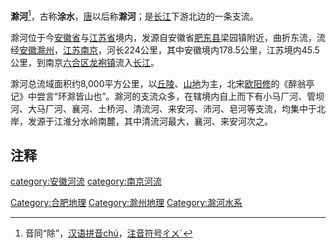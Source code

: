 {{Unreferenced|time=2021-05-09T11:06:31+00:00}}

'''滁河'''<ref group="注">音同“除”，[[汉语拼音|汉语拼音]]chú，[[注音符号|注音符号]]ㄔㄨˊ</ref>，古称'''涂水'''，[[唐|唐]]以后称'''滁河'''；是[[长江|长江]]下游北边的一条支流。

滁河位于今[[安徽省|安徽省]]与[[江苏省|江苏省]]境内，发源自安徽省[[肥东县|肥东县]]梁园镇附近，曲折东流，流经[[安徽|安徽]][[滁州|滁州]]，[[江苏|江苏]][[南京|南京]]，河长224公里，其中安徽境内178.5公里，江苏境内45.5公里，到南京[[六合区|六合区]][[龙袍镇|龙袍镇]]流入[[长江|长江]]。

滁河总流域面积约8,000平方公里，以[[丘陵|丘陵]]、[[山地|山地]]为主，北宋[[欧阳修|欧阳修]]的《醉翁亭记》中尝言“环滁皆山也”。滁河的支流众多，在辖境内自上而下有小马厂河、管坝河、大马厂河、襄河、土桥河、清流河、来安河、沛河、皂河等支流，均集中于北岸，发源于江淮分水岭南麓，其中清流河最大，襄河、来安河次之。

== 注释 ==
<div class="references-small">
<references group="注" />
</div>
{{南京河流}}
{{长江}}

[[category:安徽河流|category:安徽河流]]
[[Category:合肥地理|Category:合肥地理]]
[[Category:滁州地理|Category:滁州地理]]
[[category:南京河流|category:南京河流]]
[[Category:滁河水系|Category:滁河水系]]
